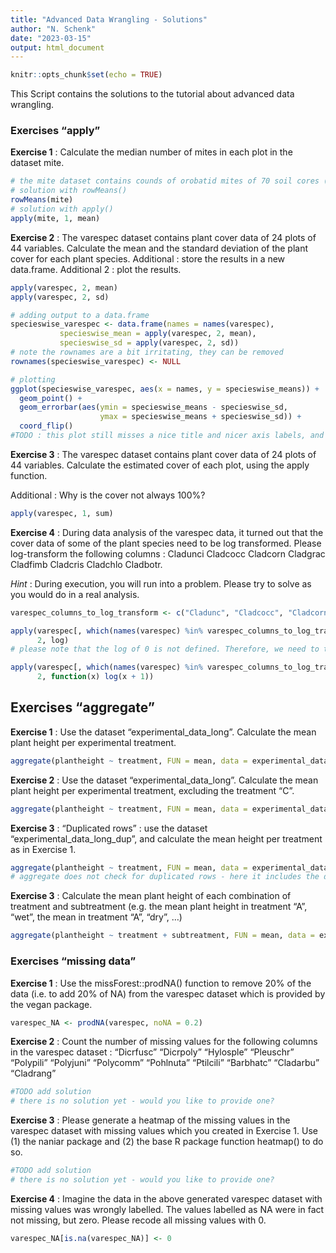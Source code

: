```yaml
---
title: "Advanced Data Wrangling - Solutions"
author: "N. Schenk"
date: "2023-03-15"
output: html_document
---
```


```r
knitr::opts_chunk$set(echo = TRUE)
```

This Script contains the solutions to the tutorial about advanced data wrangling.




### Exercises "apply"

**Exercise 1** : Calculate the median number of mites in each plot in the dataset mite.
```r
# the mite dataset contains counds of orobatid mites of 70 soil cores (in rows) of 70 mite species.
# solution with rowMeans()
rowMeans(mite)
# solution with apply()
apply(mite, 1, mean)
```

**Exercise 2** : The varespec dataset contains plant cover data of 24 plots of 44 variables. Calculate the mean and the standard deviation of the plant cover for each plant species. Additional : store the results in a new data.frame. Additional 2 : plot the results.
```r
apply(varespec, 2, mean)
apply(varespec, 2, sd)

# adding output to a data.frame
specieswise_varespec <- data.frame(names = names(varespec),
           specieswise_mean = apply(varespec, 2, mean),
           specieswise_sd = apply(varespec, 2, sd))
# note the rownames are a bit irritating, they can be removed
rownames(specieswise_varespec) <- NULL

# plotting
ggplot(specieswise_varespec, aes(x = names, y = specieswise_means)) +
  geom_point() +
  geom_errorbar(aes(ymin = specieswise_means - specieswise_sd, 
                    ymax = specieswise_means + specieswise_sd)) +
  coord_flip()
#TODO : this plot still misses a nice title and nicer axis labels, and maybe some extras like colors? Would you feel to add this and send to us, so the tutorial gets nicer?
```


**Exercise 3** : The varespec dataset contains plant cover data of 24 plots of 44 variables. Calculate the estimated cover of each plot, using the apply function.

Additional : Why is the cover not always 100%?
```r
apply(varespec, 1, sum)
```


**Exercise 4** : During data analysis of the varespec data, it turned out that the cover data of some of the plant species need to be log transformed. Please log-transform the following columns : Cladunci Cladcocc Cladcorn Cladgrac Cladfimb Cladcris Cladchlo Cladbotr. 

*Hint* : During execution, you will run into a problem. Please try to solve as you would do in a real analysis.
```r
varespec_columns_to_log_transform <- c("Cladunc", "Cladcocc", "Cladcorn", "Cladgrac", "Cladfimb", "Cladcris", "Cladchlo", "Cladbotr")

apply(varespec[, which(names(varespec) %in% varespec_columns_to_log_transform)],
      2, log)
# please note that the log of 0 is not defined. Therefore, we need to take log(x + 1)

apply(varespec[, which(names(varespec) %in% varespec_columns_to_log_transform)],
      2, function(x) log(x + 1))
```


## Exercises "aggregate"

**Exercise 1** : Use the dataset "experimental_data_long". Calculate the mean plant height per experimental treatment.
```r
aggregate(plantheight ~ treatment, FUN = mean, data = experimental_data_long)
```

**Exercise 2** : Use the dataset "experimental_data_long". Calculate the mean plant height per experimental treatment, excluding the treatment "C".
```r
aggregate(plantheight ~ treatment, FUN = mean, data = experimental_data_long[!which(experimental_data_long$treatment == "C")])
```


**Exercise 3** : "Duplicated rows" : use the dataset "experimental_data_long_dup", and calculate the mean height per treatment as in Exercise 1.
```r
aggregate(plantheight ~ treatment, FUN = mean, data = experimental_data_long_dup)
# aggregate does not check for duplicated rows - here it includes the duplicated row just as the others and includes it to the mean.
```

**Exercise 3** : Calculate the mean plant height of each combination of treatment and subtreatment (e.g. the mean plant height in treatment "A", "wet", the mean in treatment "A", "dry", ...)
```r
aggregate(plantheight ~ treatment + subtreatment, FUN = mean, data = experimental_data_long)
```




### Exercises "missing data"

**Exercise 1** : Use the missForest::prodNA() function to remove 20% of the data (i.e. to add 20% of NA) from the varespec dataset which is provided by the vegan package.
```r
varespec_NA <- prodNA(varespec, noNA = 0.2)
```


**Exercise 2** : Count the number of missing values for the following columns in the varespec dataset : "Dicrfusc" "Dicrpoly" "Hylosple" "Pleuschr" "Polypili" "Polyjuni" "Polycomm" "Pohlnuta" "Ptilcili" "Barbhatc" "Cladarbu" "Cladrang"
```r
#TODO add solution
# there is no solution yet - would you like to provide one?
```


**Exercise 3** : Please generate a heatmap of the missing values in the varespec dataset with missing values which you created in Exercise 1. Use (1) the naniar package and (2) the base R package function heatmap() to do so.
```r
#TODO add solution
# there is no solution yet - would you like to provide one?
```


**Exercise 4** : Imagine the data in the above generated varespec dataset with missing values was wrongly labelled. The values labelled as NA were in fact not missing, but zero. Please recode all missing values with 0.
```r
varespec_NA[is.na(varespec_NA)] <- 0
```

